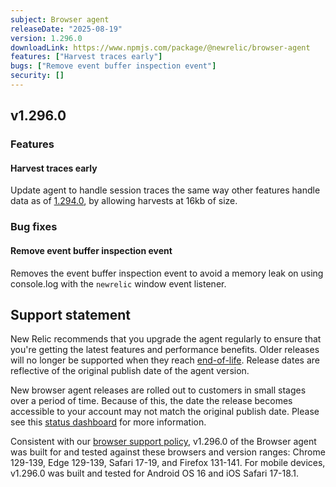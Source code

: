 ```yaml
---
subject: Browser agent
releaseDate: "2025-08-19"
version: 1.296.0
downloadLink: https://www.npmjs.com/package/@newrelic/browser-agent
features: ["Harvest traces early"]
bugs: ["Remove event buffer inspection event"]
security: []
---
```


## v1.296.0

### Features

#### Harvest traces early
Update agent to handle session traces the same way other features handle data as of [1.294.0](https://docs.newrelic.com/docs/release-notes/new-relic-browser-release-notes/browser-agent-release-notes/browser-agent-v1.294.0/), by allowing harvests at 16kb of size.


### Bug fixes

#### Remove event buffer inspection event
Removes the event buffer inspection event to avoid a memory leak on using console.log with the `newrelic` window event listener.

## Support statement

New Relic recommends that you upgrade the agent regularly to ensure that you're getting the latest features and performance benefits. Older releases will no longer be supported when they reach [end-of-life](https://docs.newrelic.com/docs/browser/browser-monitoring/getting-started/browser-agent-eol-policy/). Release dates are reflective of the original publish date of the agent version.

New browser agent releases are rolled out to customers in small stages over a period of time. Because of this, the date the release becomes accessible to your account may not match the original publish date. Please see this [status dashboard](https://newrelic.github.io/newrelic-browser-agent-release/) for more information.

Consistent with our [browser support policy](https://docs.newrelic.com/docs/browser/new-relic-browser/getting-started/compatibility-requirements-browser-monitoring/#browser-types), v1.296.0 of the Browser agent was built for and tested against these browsers and version ranges: Chrome 129-139, Edge 129-139, Safari 17-19, and Firefox 131-141. For mobile devices, v1.296.0 was built and tested for Android OS 16 and iOS Safari 17-18.1.